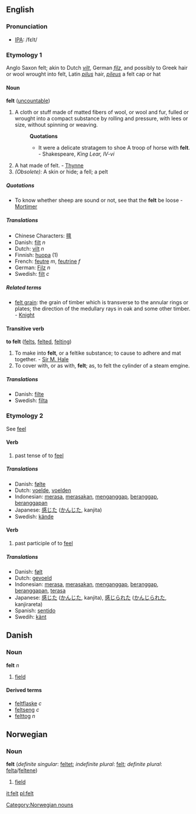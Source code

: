 ==English==
=== Pronunciation ===
*[[w:IPA|IPA]]: /fεlt/

===Etymology 1===
Anglo Saxon felt; akin to Dutch ''[[vilt]]'', German ''[[filz]]'', and possibly to Greek hair or wool wrought into felt, Latin ''[[pilus]]'' hair, ''[[pileus]]'' a felt cap or hat

====Noun====
'''felt''' ([[uncountable]])

#A cloth or stuff made of matted fibers of wool, or wool and fur, fulled or wrought into a compact substance by rolling and pressure, with lees or size, without spinning or weaving.
#:'''Quotations'''
#:*It were a delicate stratagem to shoe A troop of horse with '''felt'''. - Shakespeare, ''King Lear, IV-vi''
#A hat made of felt. - [[Thynne]]
#''(Obsolete):'' A skin or hide; a fell; a pelt

=====Quotations=====
*To know whether sheep are sound or not, see that the '''felt''' be loose - [[Mortimer]]

=====Translations=====
*Chinese Characters: [[氊]]
*Danish: [[filt]] ''n''
*Dutch: [[vilt]] ''n''
*Finnish: [[huopa]] (1)
*French: [[feutre]] ''m'', [[feutrine]] ''f''
*German: [[Filz]] ''n''
*Swedish: [[filt]] ''c''

=====Related terms=====
*[[felt grain]]: the grain of timber which is transverse to the annular rings or plates; the direction of the medullary rays in oak and some other timber. - [[Knight]]

====Transitive verb====
'''to felt''' ([[felts]], [[felted]], [[felting]])

#To make into '''felt''', or a feltike substance; to cause to adhere and mat together. - [[Sir M. Hale]]
#To cover with, or as with, '''felt'''; as, to felt the cylinder of a steam emgine.

=====Translations=====
*Danish: [[filte]]
*Swedish: [[filta]]

===Etymology 2===
See [[feel]]

==== Verb ====
# past tense of to [[feel]]

=====Translations=====
*Danish: [[følte]]
*Dutch: [[voelde]], [[voelden]]
*Indonesian: [[rasa|merasa]], [[rasa|merasakan]], [[anggap|menganggap]], [[anggap|beranggap]], [[anggap|beranggapan]]
*Japanese: [[感じた]] ([[かんじた]], kanjita)
*Swedish: [[kände]]

====Verb====
# past participle of to [[feel]]

=====Translations=====
*Danish: [[følt]]
*Dutch: [[gevoeld]]
*Indonesian: [[rasa|merasa]], [[rasa|merasakan]], [[anggap|menganggap]], [[anggap|beranggap]], [[anggap|beranggapan]], [[rasa|terasa]]
*Japanese: [[感じた]] ([[かんじた]], kanjita),  [[感じられた]] ([[かんじられた]], kanjirareta)
*Spanish: [[sentido]]
*Swedih: [[känt]]

==Danish==
===Noun===
'''felt''' ''n''

# [[field]]

====Derived terms====
*[[feltflaske]] ''c''
*[[feltseng]] ''c''
*[[felttog]] ''n''

==Norwegian==
===Noun===
[[Category:Norwegian nouns]]
'''felt''' {{n}} (''definite singular'': [[feltet]]; ''indefinite plural'': [[felt]]; ''definite plural'': [[felta]]/[[feltene]])
#[[field]]

[[it:felt]]
[[pl:felt]]